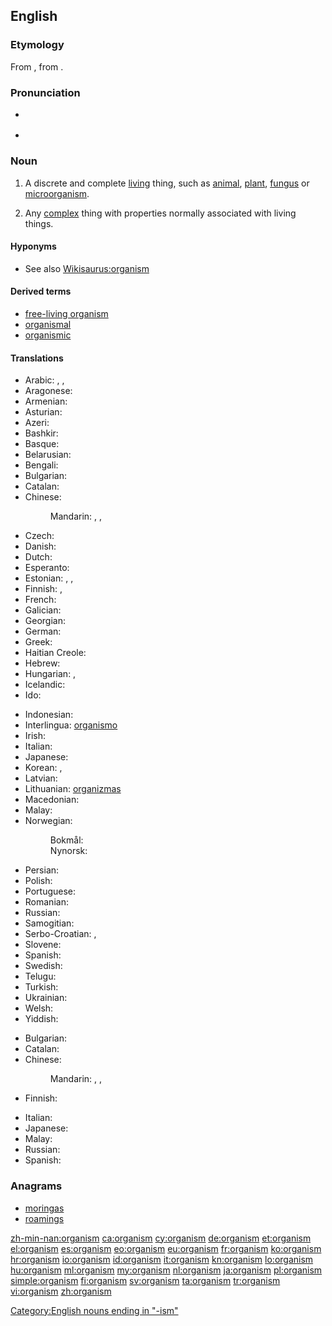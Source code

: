 ==English==
{{wikipedia|lang=en}}

===Etymology===
From {{etyl|grc|en}} {{term|ὄργανον||tool, instrument|lang=grc}}, from {{proto|Indo-European|werǵ-|work|lang=en}}.

===Pronunciation===
* {{a|UK}} {{IPA|/ˈɔː.ɡən.ɪ.zəm/}}
* {{a|US}} {{IPA|/ˈɔɹ.ɡən.ɪ.zəm/}}

===Noun===
{{en-noun}}

# {{biology}} A discrete and complete [[living]] thing, such as [[animal]], [[plant]], [[fungus]] or [[microorganism]].
# {{context|by extension}} Any [[complex]] thing with properties normally associated with living things.

====Hyponyms====
* See also [[Wikisaurus:organism]]

====Derived terms====
* [[free-living organism]]
* [[organismal]]
* [[organismic]]

====Translations====
{{trans-top|living thing}}
* Arabic: {{t|ar|متعضية|f|tr=muta3aDiya|sc=Arab}}, {{t|ar|عضوية|f|tr=3uDwíyya|alt=عضوِية|sc=Arab}}, {{t|ar|موجود|m|tr=mawjuud|sc=Arab}}
* Aragonese: {{t|an|organismo|m}}
* Armenian: {{t-|hy|օրգանիզմ|tr=òrganizm}}
* Asturian: {{t|ast|organismu|m}}
* Azeri: {{t|az|orqanizm}}
* Bashkir: {{tø|ba|организм|tr=organizm|sc=Cyrl}}
* Basque: {{t|eu|organismo}}
* Belarusian: {{t|be|арганізм|m|tr=arhanízm|sc=Cyrl}}
* Bengali: {{t|bn|জীব|tr=jib|sc=Beng}}
* Bulgarian: {{t|bg|организъм|m|tr=organízǎm|sc=Cyrl}}
* Catalan: {{t|ca|organisme|m}}
* Chinese:
*: Mandarin: {{t|zh|生物|tr=shēngwù|sc=Hani}}, {{t|zh|有機體|sc=Hani}}, {{t|zh|有機體|tr=yǒujītǐ|sc=Hani}}
* Czech: {{t+|cs|organismus|m}}
* Danish: {{t-|da|organisme|c}}
* Dutch: {{t+|nl|organisme|n}}
* Esperanto: {{t-|eo|organismo|xs=Esperanto}}
* Estonian: {{t|et|organism}}, {{t|et|elusorganism}}, {{t|et|elusolend}}
* Finnish: {{t+|fi|eliö}}, {{t+|fi|organismi}}
* French: {{t+|fr|organisme|m}}
* Galician: {{t+|gl|organismo|m|xs=Galician}}
* Georgian: {{t|ka|ორგანიზმი|tr=organizmi|sc=Geor|xs=Georgian}}
* German: {{t+|de|Organismus|m}}
* Greek: {{t+|el|οργανισμός|m|tr=organismós}}
* Haitian Creole: {{tø|ht|òganis}}
* Hebrew: {{t|he|אורגניזם|m|tr=organizm|sc=Hebr}}
* Hungarian: {{t+|hu|organizmus}}, {{t|hu|élőlény}}
* Icelandic: {{t|is|lífvera}}
* Ido: {{t+|io|organismo|xs=Ido}}
{{trans-mid}}
* Indonesian: {{t|id|organisme}}
* Interlingua: [[organismo]]
* Irish: {{t|ga|orgánacht|f}}
* Italian: {{t+|it|organismo|m}}
* Japanese: {{t|ja|有機体|tr=ゆうきたい, yūkitai}}
* Korean: {{t|ko|생물|tr=saengmul|sc=Hang}}, {{t|ko|유기체|tr=yougiche|sc=Hang}}
* Latvian: {{t|lv|organisms|m}}
* Lithuanian: [[organizmas]] {{m}}
* Macedonian: {{t|mk|организам|m|tr=organízam}}
* Malay: {{t|ms|organisma}}
* Norwegian:
*: Bokmål: {{t|nb|organisme}}
*: Nynorsk: {{t|nn|organisme}}
* Persian: {{t|fa|سازواره|tr=sâzvâre}}
* Polish: {{t+|pl|organizm|m}}
* Portuguese: {{t+|pt|organismo|m}}
* Romanian: {{t-|ro|organism|n}}
* Russian: {{t|ru|организм|m|sc=Cyrl|tr=organízm}}
* Samogitian: {{tø|sgs|uorganėzmos|m}}
* Serbo-Croatian: {{t|sh|organizam|m|alt=organìzam|sc=Cyrl}}, {{t|sh|organizam|m|alt=organìzam}}
* Slovene: {{t|sl|organizem|m}}
* Spanish: {{t+|es|organismo|m}}
* Swedish: {{t+|sv|organism|c}}
* Telugu: {{t+|te|జీవి}}
* Turkish: {{t+|tr|organizma}}
* Ukrainian: {{t|uk|організм|m|tr=orhanízm|sc=Cyrl}}
* Welsh: {{t|cy|organeb|f}}
* Yiddish: {{t|yi|אָרגאַניזם|sc=Hebr}}
{{trans-bottom}}

{{trans-top|any complex thing with properties normally associated with living things.}}
* Bulgarian: {{t|bg|организъм|m|tr=organizǎm|sc=Cyrl}}
* Catalan: {{t|ca|organisme|m}}
* Chinese:
*: Mandarin: {{t|zh|生物|tr=shēngwù|sc=Hani}}, {{t|zh|有機體|sc=Hani}}, {{t|zh|有機體|tr=yǒujītǐ|sc=Hani}}
* Finnish: {{t|fi|organismi}}
{{trans-mid}}
* Italian: {{t+|it|organismo|m}}
* Japanese: {{t|ja|有機体|tr=ゆうきたい, yūkitai}}
* Malay: {{t|ms|organisma}}
* Russian: {{t|ru|организм|m|tr=organízm|sc=Cyrl}}
* Spanish: {{t+|es|organismo|m}}
{{trans-bottom}}

===Anagrams===
* [[moringas#English|moringas]]
* [[roamings#English|roamings]]

[[Category:English nouns ending in "-ism"]]

[[zh-min-nan:organism]]
[[ca:organism]]
[[cy:organism]]
[[de:organism]]
[[et:organism]]
[[el:organism]]
[[es:organism]]
[[eo:organism]]
[[eu:organism]]
[[fr:organism]]
[[ko:organism]]
[[hr:organism]]
[[io:organism]]
[[id:organism]]
[[it:organism]]
[[kn:organism]]
[[lo:organism]]
[[hu:organism]]
[[ml:organism]]
[[my:organism]]
[[nl:organism]]
[[ja:organism]]
[[pl:organism]]
[[simple:organism]]
[[fi:organism]]
[[sv:organism]]
[[ta:organism]]
[[tr:organism]]
[[vi:organism]]
[[zh:organism]]